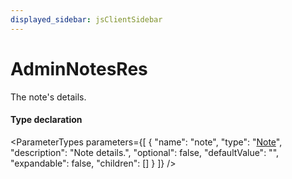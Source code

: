 ```yaml
---
displayed_sidebar: jsClientSidebar
---
```



# AdminNotesRes

The note's details.

#### Type declaration

<ParameterTypes parameters={[
  {
    "name": "note",
    "type": "[Note](../classes/internal.Note.mdx)",
    "description": "Note details.",
    "optional": false,
    "defaultValue": "",
    "expandable": false,
    "children": []
  }
]} />
